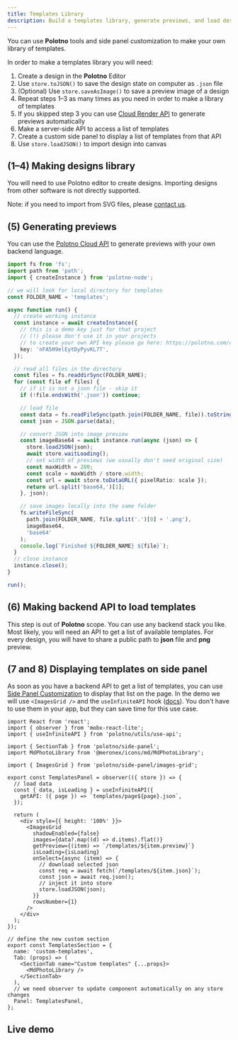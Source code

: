 ```yaml
---
title: Templates Library
description: Build a templates library, generate previews, and load designs via a custom side panel
---
```


You can use **Polotno** tools and side panel customization to make your own library of templates.

In order to make a templates library you will need:

1. Create a design in the **Polotno** Editor
2. Use `store.toJSON()` to save the design state on computer as `.json` file
3. (Optional) Use `store.saveAsImage()` to save a preview image of a design
4. Repeat steps 1–3 as many times as you need in order to make a library of templates
5. If you skipped step 3 you can use [Cloud Render API](/docs/cloud-render-api) to generate previews automatically
6. Make a server‑side API to access a list of templates
7. Create a custom side panel to display a list of templates from that API
8. Use `store.loadJSON()` to import design into canvas

## (1–4) Making designs library

You will need to use Polotno editor to create designs. Importing designs from other software is not directly supported.

Note: if you need to import from SVG files, please [contact us](https://polotno.com/contact).

## (5) Generating previews

You can use the [Polotno Cloud API](/docs/cloud-render-api) to generate previews with your own backend language.

```ts
import fs from 'fs';
import path from 'path';
import { createInstance } from 'polotno-node';

// we will look for local directory for templates
const FOLDER_NAME = 'templates';

async function run() {
  // create working instance
  const instance = await createInstance({
    // this is a demo key just for that project
    // (!) please don't use it in your projects
    // to create your own API key please go here: https://polotno.com/cabinet
    key: 'nFA5H9elEytDyPyvKL7T',
  });

  // read all files in the directory
  const files = fs.readdirSync(FOLDER_NAME);
  for (const file of files) {
    // if it is not a json file - skip it
    if (!file.endsWith('.json')) continue;

    // load file
    const data = fs.readFileSync(path.join(FOLDER_NAME, file)).toString();
    const json = JSON.parse(data);

    // convert JSON into image preview
    const imageBase64 = await instance.run(async (json) => {
      store.loadJSON(json);
      await store.waitLoading();
      // set width of previews (we usually don't need original size)
      const maxWidth = 200;
      const scale = maxWidth / store.width;
      const url = await store.toDataURL({ pixelRatio: scale });
      return url.split('base64,')[1];
    }, json);

    // save images locally into the same folder
    fs.writeFileSync(
      path.join(FOLDER_NAME, file.split('.')[0] + '.png'),
      imageBase64,
      'base64'
    );
    console.log(`Finished ${FOLDER_NAME} ${file}`);
  }
  // close instance
  instance.close();
}

run();
```

## (6) Making backend API to load templates

This step is out of **Polotno** scope. You can use any backend stack you like. Most likely, you will need an API to get a list of available templates. For every design, you will have to share a public path to **json** file and **png** preview.

## (7 and 8) Displaying templates on side panel

As soon as you have a backend API to get a list of templates, you can use [Side Panel Customization](/docs/side-panel-overview) to display that list on the page. In the demo we will use `<ImagesGrid />` and the `useInfiniteAPI` hook ([docs](/docs/utils-api)). You don't have to use them in your app, but they can save time for this use case.

```tsx
import React from 'react';
import { observer } from 'mobx-react-lite';
import { useInfiniteAPI } from 'polotno/utils/use-api';

import { SectionTab } from 'polotno/side-panel';
import MdPhotoLibrary from '@meronex/icons/md/MdPhotoLibrary';

import { ImagesGrid } from 'polotno/side-panel/images-grid';

export const TemplatesPanel = observer(({ store }) => {
  // load data
  const { data, isLoading } = useInfiniteAPI({
    getAPI: ({ page }) => `templates/page${page}.json`,
  });

  return (
    <div style={{ height: '100%' }}>
      <ImagesGrid
        shadowEnabled={false}
        images={data?.map((d) => d.items).flat()}
        getPreview={(item) => `/templates/${item.preview}`}
        isLoading={isLoading}
        onSelect={async (item) => {
          // download selected json
          const req = await fetch(`/templates/${item.json}`);
          const json = await req.json();
          // inject it into store
          store.loadJSON(json);
        }}
        rowsNumber={1}
      />
    </div>
  );
});

// define the new custom section
export const TemplatesSection = {
  name: 'custom-templates',
  Tab: (props) => (
    <SectionTab name="Custom templates" {...props}>
      <MdPhotoLibrary />
    </SectionTab>
  ),
  // we need observer to update component automatically on any store changes
  Panel: TemplatesPanel,
};
```

## Live demo

<Sandbox github="polotno-project/polotno-docs/tree/main/examples/polotno-templates-library" />


